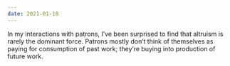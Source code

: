 ```yaml
---
date: 2021-01-18
---
```


In my interactions with patrons, I’ve been surprised to find that altruism is rarely the dominant force. Patrons mostly don’t think of themselves as paying for consumption of past work; they’re buying into production of future work.

